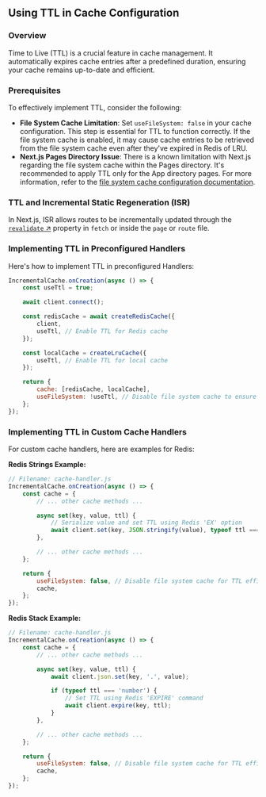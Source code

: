 ## Using TTL in Cache Configuration

### Overview

Time to Live (TTL) is a crucial feature in cache management. It automatically expires cache entries after a predefined duration, ensuring your cache remains up-to-date and efficient.

### Prerequisites

To effectively implement TTL, consider the following:

-   **File System Cache Limitation**: Set `useFileSystem: false` in your cache configuration. This step is essential for TTL to function correctly. If the file system cache is enabled, it may cause cache entries to be retrieved from the file system cache even after they've expired in Redis of LRU.
-   **Next.js Pages Directory Issue**: There is a known limitation with Next.js regarding the file system cache within the Pages directory. It's recommended to apply TTL only for the App directory pages. For more information, refer to the [file system cache configuration documentation](/configuration/use-file-system#configuring-access-to-the-file-system).

### TTL and Incremental Static Regeneration (ISR)

In Next.js, ISR allows routes to be incrementally updated through the [`revalidate` ↗](https://nextjs.org/docs/app/building-your-application/data-fetching/fetching-caching-and-revalidating#time-based-revalidation) property in `fetch` or inside the `page` or `route` file.

### Implementing TTL in Preconfigured Handlers

Here's how to implement TTL in preconfigured Handlers:

```js filename="cache-handler.js" copy
IncrementalCache.onCreation(async () => {
    const useTtl = true;

    await client.connect();

    const redisCache = await createRedisCache({
        client,
        useTtl, // Enable TTL for Redis cache
    });

    const localCache = createLruCache({
        useTtl, // Enable TTL for local cache
    });

    return {
        cache: [redisCache, localCache],
        useFileSystem: !useTtl, // Disable file system cache to ensure TTL effectiveness
    };
});
```

### Implementing TTL in Custom Cache Handlers

For custom cache handlers, here are examples for Redis:

**Redis Strings Example:**

```js
// Filename: cache-handler.js
IncrementalCache.onCreation(async () => {
    const cache = {
        // ... other cache methods ...

        async set(key, value, ttl) {
            // Serialize value and set TTL using Redis 'EX' option
            await client.set(key, JSON.stringify(value), typeof ttl === 'number' ? { EX: ttl } : undefined);
        },

        // ... other cache methods ...
    };

    return {
        useFileSystem: false, // Disable file system cache for TTL efficiency
        cache,
    };
});
```

**Redis Stack Example:**

```js
// Filename: cache-handler.js
IncrementalCache.onCreation(async () => {
    const cache = {
        // ... other cache methods ...

        async set(key, value, ttl) {
            await client.json.set(key, '.', value);

            if (typeof ttl === 'number') {
                // Set TTL using Redis 'EXPIRE' command
                await client.expire(key, ttl);
            }
        },

        // ... other cache methods ...
    };

    return {
        useFileSystem: false, // Disable file system cache for TTL efficiency
        cache,
    };
});
```
